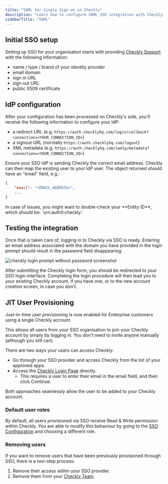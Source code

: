 ```yaml
---
title: "SAML for Single Sign-on in Checkly"
description: "Learn how to configure SAML SSO integration with Checkly for your organization"
sidebarTitle: "SAML"
---
```


## Initial SSO setup

Setting up SSO for your organisation starts with providing [Checkly Support](mailto:support@checklyhq.com) with the following information:

- name / type / brand of your identity provider
- email domain
- sign in URL
- sign out URL
- public X509 certificate

## IdP configuration

After your configuration has been processed on Checkly's side, you'll receive the following information to configure your IdP:

- a redirect URL (e.g. `https://auth.checklyhq.com/login/callback?connection=<YOUR_CONNECTION_ID>`)
- a signout URL (normally `https://auth.checklyhq.com/logout`)
- XML metadata (e.g. `https://auth.checklyhq.com/samlp/metadata?connection=<YOUR_CONNECTION_ID>`)

Ensure your SSO IdP is sending Checkly the correct email address. Checkly can then map the existing user to your IdP user. The object returned should have an "email" field, e.g.:

```json
{
	"email": "<EMAIL_ADDRESS>",
	...
}
```

<Info>
In case of issues, you might want to double-check your **Entity ID**, which should be: `urn:auth0:checkly:<YOUR_CONNECTION_ID>`
</Info>

## Testing the integration

Once that is taken care of, logging in to Checkly via SSO is ready. Entering an email address associated with the domain you have provided in the login prompt should result in the password field disappearing:

![checkly login prompt without password screenshot](/images/docs/images/single-sign-on/checkly-login-prompt-sso.png)

After submitting the Checkly login form, you should be redirected to your SSO login interface. Completing the login procedure will then lead you to your existing Checkly account, if you have one, or to the new account creation screen, in case you don't.

## JIT User Provisioning

Just-in-time user provisioning is now enabled for Enterprise customers using a single Checkly account.

This allows all users from your SSO organisation to join your Checkly account by simply by logging in. You don't need to invite anyone manually (although you still can).

There are two ways your users can access Checkly:

- Go through your SSO provider and access Checkly from the list of your approved apps.
- Access the [Checkly Login Page](https://app.checklyhq.com/) directly.
  - This requires a user to enter their email in the email field, and then click Continue.

Both approaches seamlessly allow the user to be added to your Checkly account.

### Default user roles

By default, all users provisioned via SSO receive Read & Write permission within Checkly. You are able to modify this behaviour by going to the [SSO Configuration](https://app.checklyhq.com/settings/account/sso-saml) and choosing a different role.

### Removing users

If you want to remove users that have been previously provisioned through SSO, there is a two-step process:

1. Remove their access within your SSO provider.
2. Remove them from your [Checkly Team](https://app.checklyhq.com/settings/account/team).